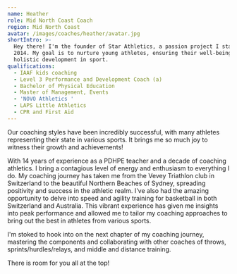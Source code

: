 ```yaml
---
name: Heather
role: Mid North Coast Coach
region: Mid North Coast
avatar: /images/coaches/heather/avatar.jpg
shortIntro: >-
  Hey there! I'm the founder of Star Athletics, a passion project I started in
  2014. My goal is to nurture young athletes, ensuring their well-being and
  holistic development in sport.
qualifications:
  - IAAF kids coaching
  - Level 3 Performance and Development Coach (a)
  - Bachelor of Physical Education
  - Master of Management, Events
  - 'NOVO Athletics '
  - LAPS Little Athletics
  - CPR and First Aid
---
```

Our coaching styles have been incredibly successful, with many athletes representing their state in various sports. It brings me so much joy to witness their growth and achievements!

With 14 years of experience as a PDHPE teacher and a decade of coaching athletics. I bring a contagious level of energy and enthusiasm to everything I do. My coaching journey has taken me from the Vevey Triathlon club in Switzerland to the beautiful Northern Beaches of Sydney, spreading positivity and success in the athletic realm. I've also had the amazing opportunity to delve into speed and agility training for basketball in both Switzerland and Australia. This vibrant experience has given me insights into peak performance and allowed me to tailor my coaching approaches to bring out the best in athletes from various sports.

I'm stoked to hook into on the next chapter of my coaching journey, mastering the components  and collaborating with other coaches of throws, sprints/hurdles/relays, and middle and distance training.&#x20;

There is room for you all at the top!&#x20;
